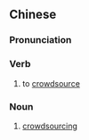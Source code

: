 {{also|众包}}
==Chinese==
{{zh-forms|s=众包}}

===Pronunciation===
{{zh-pron
|m=zhòngbāo
|c=zung3 baau1
|cat=v,n
}}

===Verb===
{{zh-verb}}

# to [[crowdsource]]

===Noun===
{{zh-noun}}

# [[crowdsourcing]]